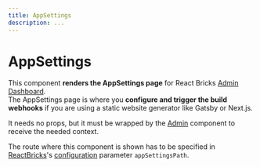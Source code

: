 ```yaml
---
title: AppSettings
description: ...
---
```


# AppSettings

This component **renders the AppSettings page** for React Bricks [Admin Dashboard](/docs/admin-dashboard/overview).  
The AppSettings page is where you **configure and trigger the build webhooks** if you are using a static website generator like Gatsby or Next.js.

It needs no props, but it must be wrapped by the [Admin](admin) component to receive the needed context.

The route where this component is shown has to be specified in [ReactBricks](react-bricks)'s [configuration](/docs/configuration/configuration) parameter `appSettingsPath`.
